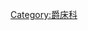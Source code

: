 {{noteTA
|G1=Unit
|1=zh-tw:金葉木;zh-cn:黄脉爵床;
|2= zh-tw:木蘭植物門;zh-cn:被子植物门;
|3= zh-tw:木蘭綱;zh-cn:双子叶植物纲;
}}
{{catmore}}
{{commonscat|Sanchezia}}
{{wikispecies|Sanchezia}}
[[Category:爵床科|Category:爵床科]]